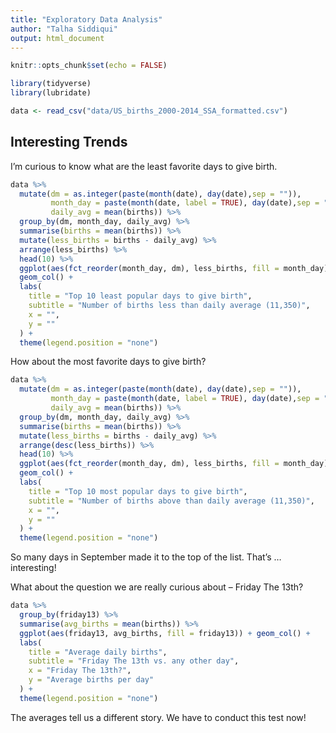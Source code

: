 ```yaml
---
title: "Exploratory Data Analysis"
author: "Talha Siddiqui"
output: html_document
---
```


```r
knitr::opts_chunk$set(echo = FALSE)
```

```r
library(tidyverse)
library(lubridate)
```

```r
data <- read_csv("data/US_births_2000-2014_SSA_formatted.csv")
```


## Interesting Trends

I'm curious to know what are the least favorite days to give birth.

```r
data %>% 
  mutate(dm = as.integer(paste(month(date), day(date),sep = "")),
         month_day = paste(month(date, label = TRUE), day(date),sep = "-"),
         daily_avg = mean(births)) %>% 
  group_by(dm, month_day, daily_avg) %>% 
  summarise(births = mean(births)) %>%
  mutate(less_births = births - daily_avg) %>% 
  arrange(less_births) %>% 
  head(10) %>% 
  ggplot(aes(fct_reorder(month_day, dm), less_births, fill = month_day)) +
  geom_col() + 
  labs(
    title = "Top 10 least popular days to give birth",
    subtitle = "Number of births less than daily average (11,350)",
    x = "",
    y = ""
  ) + 
  theme(legend.position = "none")
```

How about the most favorite days to give birth?

```r
data %>% 
  mutate(dm = as.integer(paste(month(date), day(date),sep = "")),
         month_day = paste(month(date, label = TRUE), day(date),sep = "-"),
         daily_avg = mean(births)) %>% 
  group_by(dm, month_day, daily_avg) %>% 
  summarise(births = mean(births)) %>%
  mutate(less_births = births - daily_avg) %>% 
  arrange(desc(less_births)) %>% 
  head(10) %>% 
  ggplot(aes(fct_reorder(month_day, dm), less_births, fill = month_day)) +
  geom_col() + 
  labs(
    title = "Top 10 most popular days to give birth",
    subtitle = "Number of births above than daily average (11,350)",
    x = "",
    y = ""
  ) + 
  theme(legend.position = "none")
```

So many days in September made it to the top of the list. That's ... interesting!

What about the question we are really curious about -- Friday The 13th?

```r
data %>% 
  group_by(friday13) %>% 
  summarise(avg_births = mean(births)) %>% 
  ggplot(aes(friday13, avg_births, fill = friday13)) + geom_col() + 
  labs(
    title = "Average daily births",
    subtitle = "Friday The 13th vs. any other day",
    x = "Friday The 13th?",
    y = "Average births per day"
  ) + 
  theme(legend.position = "none")
```

The averages tell us a different story. We have to conduct this test now!